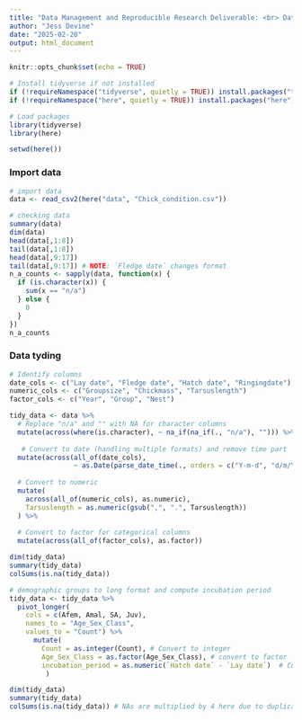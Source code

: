 ```yaml
---
title: "Data Management and Reproducible Research Deliverable: <br> Data Tidying"
author: "Jess Devine"
date: "2025-02-20"
output: html_document
---
```


```r
knitr::opts_chunk$set(echo = TRUE)

# Install tidyverse if not installed
if (!requireNamespace("tidyverse", quietly = TRUE)) install.packages("tidyverse")
if (!requireNamespace("here", quietly = TRUE)) install.packages("here")

# Load packages
library(tidyverse)
library(here)

setwd(here())
```

### Import data

```r
# import data 
data <- read_csv2(here("data", "Chick_condition.csv"))

# checking data
summary(data)
dim(data)
head(data[,1:8])
tail(data[,1:8])
head(data[,9:17])
tail(data[,9:17]) # NOTE: `Fledge date` changes format 
n_a_counts <- sapply(data, function(x) {
  if (is.character(x)) {
    sum(x == "n/a") 
  } else {
    0
  }
}) 
n_a_counts
```

### Data tyding 

```r
# Identify columns
date_cols <- c("Lay date", "Fledge date", "Hatch date", "Ringingdate")
numeric_cols <- c("Groupsize", "Chickmass", "Tarsuslength")
factor_cols <- c("Year", "Group", "Nest")

tidy_data <- data %>%
  # Replace "n/a" and "" with NA for character columns
  mutate(across(where(is.character), ~ na_if(na_if(., "n/a"), ""))) %>%
  
   # Convert to date (handling multiple formats) and remove time part
  mutate(across(all_of(date_cols), 
                ~ as.Date(parse_date_time(., orders = c("Y-m-d", "d/m/Y", "Y/m/d"))))) %>%
  
  # Convert to numeric 
  mutate(
    across(all_of(numeric_cols), as.numeric),
    Tarsuslength = as.numeric(gsub(",", ".", Tarsuslength))
  ) %>% 
  
  # Convert to factor for categorical columns
  mutate(across(all_of(factor_cols), as.factor))

dim(tidy_data)
summary(tidy_data)
colSums(is.na(tidy_data))
```


```r
# demographic groups to long format and compute incubation period
tidy_data <- tidy_data %>%
  pivot_longer(
    cols = c(Afem, Amal, SA, Juv), 
    names_to = "Age_Sex_Class", 
    values_to = "Count") %>%
      mutate(
        Count = as.integer(Count), # Convert to integer
        Age_Sex_Class = as.factor(Age_Sex_Class), # convert to factor
        incubation_period = as.numeric(`Hatch date` - `Lay date`)  # Compute incubation period 
         ) 

dim(tidy_data)
summary(tidy_data)
colSums(is.na(tidy_data)) # NAs are multiplied by 4 here due to duplication caused by pivoting longer 
```